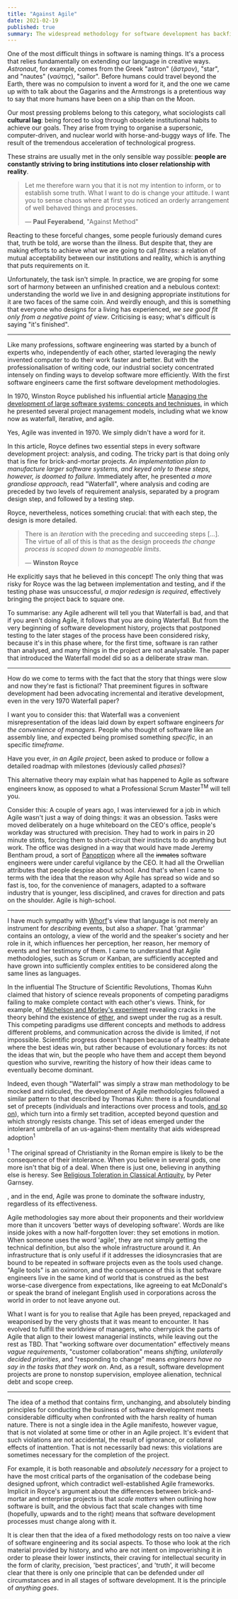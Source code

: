 ```yaml
---
title: "Against Agile"
date: 2021-02-19
published: true
summary: The widespread methodology for software development has backfired, swallowed by the bad management it tried to eradicate.
---
```


One of the most difficult things in software is naming things. It's a process that relies fundamentally on extending our language in creative ways. _Astronaut_, for example,
comes from the Greek "astron" (_ἄστρον_), "star", and "nautes" (_ναύτης_), "sailor". Before humans could travel beyond the Earth,
there was no compulsion to invent a word for it, and the one we came up with to talk about the Gagarins and the Armstrongs is a pretentious
way to say that more humans have been on a ship than on the Moon.

Our most pressing problems belong to this category, what sociologists call **cultural lag**: being forced to slog
through obsolete institutional habits to achieve our goals. They arise from trying to organise a supersonic, computer-driven,
and nuclear world with horse-and-buggy ways of life. The result of the tremendous acceleration of technological progress.

These strains are usually met in the only sensible way possible: **people are constantly striving to bring institutions
into closer relationship with reality**.

> Let me therefore warn you that it is not my intention to inform, or to establish some truth. What I want to do
> is change your attitude. I want you to sense chaos where at first you noticed an orderly arrangement of well behaved
> things and processes.
>
> — **Paul Feyerabend**, "Against Method"

Reacting to these forceful changes, some people furiously demand cures that, truth be told, are worse than the illness.
But despite that, they are making efforts to achieve what we are going to call _fitness_: a relation of mutual acceptability
between our institutions and reality, which is anything that puts requirements on it.

Unfortunately, the task isn't simple. In practice, we are groping for some sort of harmony between an unfinished creation
and a nebulous context: understanding the world we live in and designing appropriate institutions for it are two faces of the same coin.
And weirdly enough, and this is something that everyone who designs for a living has experienced, _we see good fit only
from a negative point of view_. Criticising is easy; what's difficult is saying "it's finished".

---

Like many professions, software engineering was started by a bunch of experts who, independently of each other, started
leveraging the newly invented computer to do their work faster and better. But with the professionalisation of writing code,
our industrial society concentrated intensely on finding ways to develop software more efficiently. With the first software
engineers came the first software development methodologies.

In 1970, Winston Royce published his influential article [Managing the development of large software systems: concepts and techniques](http://www-scf.usc.edu/~csci201/lectures/Lecture11/royce1970.pdf),
in which he presented several project management models, including what we know now as waterfall, iterative, and agile.

Yes, Agile was invented in 1970. We simply didn't have a word for it.

In this article, Royce defines two essential steps in every software development project: analysis, and coding. The tricky
part is that doing only that is fine for brick-and-mortar projects. _An implementation plan to manufacture larger
software systems, and keyed only to these steps, however, is doomed to failure._ Immediately after, he presented _a more
grandiose approach_, read "Waterfall", where analysis and coding are preceded by two levels of requirement analysis, separated
by a program design step, and followed by a testing step.

Royce, nevertheless, notices something crucial: that with each step, the design is more detailed.

> There is an _iteration_ with the preceding and succeeding steps [...]. The virtue of all of this is that as the design proceeds
> _the change process is scoped down to manageable limits_.
>
> — **Winston Royce**

He explicitly says that he believed in this concept! The only thing that was risky for Royce was the lag between implementation
and testing, and if the testing phase was unsuccessful, _a major redesign is required_, effectively bringing the project
back to square one.

To summarise: any Agile adherent will tell you that Waterfall is bad, and that if you aren't doing Agile, it follows that
you are doing Waterfall. But from the very beginning of software development history, projects that postponed testing to the later
stages of the process have been considered risky, because it's in this phase where, for the first time, software is ran
rather than analysed, and many things in the project are not analysable. The paper that introduced the Waterfall model did
so as a deliberate straw man.

---

How do we come to terms with the fact that the story that things were slow and now they're fast is fictional?
That preeminent figures in software development had been advocating incremental and iterative development, even in
the very 1970 Waterfall paper?

I want you to consider this: that Waterfall was a convenient misrepresentation of the ideas laid down by expert software engineers
_for the convenience of managers_. People who thought of software like an assembly line, and expected being promised something
_specific_, in an specific _timeframe_.

Have you ever, _in an Agile project_, been asked to produce or follow a detailed roadmap with milestones (deviously called _phases_)?

This alternative theory may explain what has happened to Agile as software engineers know, as opposed to what a Professional
Scrum Master<sup>TM</sup> will tell you.

Consider this: A couple of years ago, I was interviewed for a job in which Agile wasn't just a way of doing things: it was
an obsession. Tasks were moved deliberately on a huge whiteboard on the CEO's office, people's workday was structured with precision.
They had to work in pairs in 20 minute stints, forcing them to short-circuit their instincts to do anything but work. The office was
designed in a way that would have made Jeremy Bentham proud, a sort of [Panopticon](https://en.wikipedia.org/wiki/Panopticon)
where all the ~~inmates~~ software engineers were under careful vigilance by the CEO. It had all the Orwellian attributes that people despise about school.
And that's when I came to terms with the idea that the reason why Agile has spread so wide and so fast is, too, for the
convenience of managers, adapted to a software industry that is younger, less disciplined, and craves for direction and pats on the shoulder.
Agile is high-school.

---

I have much sympathy with [Whorf](https://en.wikipedia.org/wiki/Benjamin_Lee_Whorf)'s view that language is not merely an
instrument for _describing_ events, but also a _shaper_. That 'grammar' contains an ontology, a view of the world and the
speaker's society and her role in it, which influences her perception, her reason, her memory of events and her testimony
of them. I came to understand that Agile methodologies, such as Scrum or Kanban, are sufficiently accepted and have grown
into sufficiently complex entities to be considered along the same lines as languages.

In the influential <book>The Structure of Scientific Revolutions</book>, Thomas Kuhn claimed that history of science reveals
proponents of competing paradigms failing to make complete contact with each other's views. Think, for example, of [Michelson and Morley's experiment](https://en.wikipedia.org/wiki/Michelson%E2%80%93Morley_experiment)
revealing cracks in the theory behind the existence of [ether](https://en.wikipedia.org/wiki/Luminiferous_aether), and
swept under the rug as a result. This competing paradigms use different concepts and methods to address different problems,
and communication across the divide is limited, if not impossible. Scientific progress doesn't happen because of a healthy
debate where the best ideas win, but rather because of evolutionary forces: its not the ideas that win, but the people who
have them and accept them beyond question who survive, rewriting the history of how their ideas came to eventually become dominant.

Indeed, even though "Waterfall" was simply a straw man methodology to be mocked and ridiculed, the development of Agile
methodologies followed a similar pattern to that described by Thomas Kuhn: there is a foundational set of precepts (individuals
and interactions over process and tools, [and so on](https://agilemanifesto.org/)), which turn into a firmly set tradition,
accepted beyond question and which strongly resists change. This set of ideas emerged under the intolerant umbrella of an
us-against-them mentality that aids widespread adoption<sup>1</sup><p class="sidenote"><sup>1</sup> The original spread of Christianity in the Roman empire is likely to be the consequence of their intolerance. When you believe in several gods, one more isn't that big of a deal. When there is just one, believing in anything else is heresy. See [Religious Toleration in Classical Antiquity](https://web.archive.org/web/20200929192307/http://droppdf.com/files/v6nVj/garnseytoleration.pdf), by Peter Garnsey.</p>,
and in the end, Agile was prone to dominate the software industry, regardless of its effectiveness.

Agile methodologies say more about their proponents and their worldview more than it uncovers 'better ways of developing software'.
Words are like inside jokes with a now half-forgotten lover: they set emotions in motion. When someone uses the word 'agile',
they are not simply getting the technical definition, but also the whole infrastructure around it. An infrastructure that
is only useful if it addresses the idiosyncrasies that are bound to be repeated in software projects even as the tools used change.
"Agile tools" is an oximoron, and the consequence of this is that software engineers live in the same kind of world that
is construed as the best worse-case divergence from expectations, like agreeing to eat McDonald's or speak the brand of
inelegant English used in corporations across the world in order to not leave anyone out.

What I want is for you to realise that Agile has been preyed, repackaged and weaponised by the very ghosts that it was
meant to encounter. It has evolved to fulfill the worldview of managers, who cherrypick the parts of Agile that align to their
lowest managerial instincts, while leaving out the rest as TBD. That "working software over documentation" effectively means
_vague requirements_, "customer collaboration" means _shifting, unilaterally decided priorities_, and "responding to change"
means _engineers have no say in the tasks that they work on_. And, as a result, software development projects are prone
to nonstop supervision, employee alienation, technical debt and scope creep.

---

The idea of a method that contains firm, unchanging, and absolutely binding principles for conducting the business of
software development meets considerable difficulty when confronted with the harsh reality of human nature. There is not
a single idea in the Agile manifesto, however vague, that is not violated at some time or other in an Agile project. It's
evident that such violations are not accidental, the result of ignorance, or collateral effects of inattention. That is not
necessarily bad news: this violations are sometimes necessary for the completion of the project.

For example, it is both reasonable and _absolutely necessary_ for a project to have the most critical parts of the organisation
of the codebase being designed upfront, which contradict well-established Agile frameworks. Implicit in Royce's argument about
the differences between brick-and-mortar and enterprise projects is that _scale matters_ when outlining how software is built,
and the obvious fact that scale changes with time (hopefully, upwards and to the right) means that software development processes
must change along with it.

It is clear then that the idea of a fixed methodology rests on too naive a view of software engineering and its social aspects.
To those who look at the rich material provided by history, and who are not intent on impoverishing it in order to please
their lower instincts, their craving for intellectual security in the form of clarity, precision, 'best practices', and 'truth',
it will become clear that there is only one principle that can be defended under _all_ circumstances and in all stages
of software development. It is the principle of _anything goes_.
